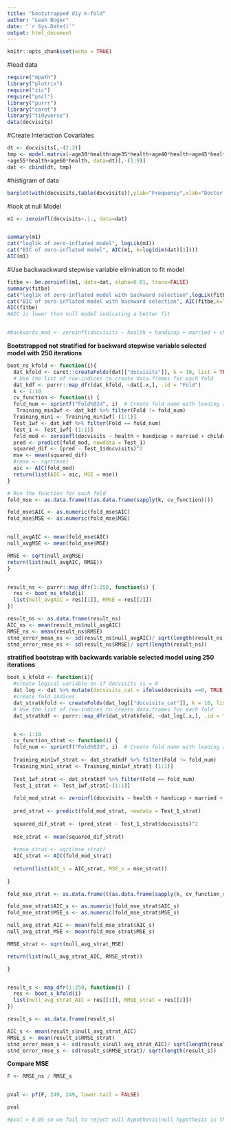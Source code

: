```yaml
---
title: "bootstrapped diy k-fold"
author: "Leah Boger"
date: "`r Sys.Date()`"
output: html_document
---
```


```r
knitr::opts_chunk$set(echo = TRUE)
```

#load data
```r
require("mpath")
library("plotrix")
require("zic")
require("pscl")
library("purrr")
library("caret")
library("tidyverse")
data(docvisits)
```

#Create Interaction Covariates
```r
dt <- docvisits[,-(2:3)]
tmp <- model.matrix(~age30*health+age35*health+age40*health+age45*health+age50*health
+age55*health+age60*health, data=dt)[,-(1:9)]
dat <- cbind(dt, tmp)
```

#histigram of data
```r
barplot(with(docvisits,table(docvisits)),ylab="Frequency",xlab="Doctor office visits")
```



#look at null Model
```r


m1 <- zeroinfl(docvisits~.|., data=dat)


summary(m1)
cat("loglik of zero-inflated model", logLik(m1))
cat("BIC of zero-inflated model", AIC(m1, k=log(dim(dat)[1])))
AIC(m1)
```

#Use backwackward stepwise variable elimination to fit model

```r
fitbe <- be.zeroinfl(m1, data=dat, alpha=0.01, trace=FALSE)
summary(fitbe)
cat("loglik of zero-inflated model with backward selection",logLik(fitbe))
cat("BIC of zero-inflated model with backward selection", AIC(fitbe,k=log(dim(dat)[1])))
AIC(fitbe)
#AIC is lower than null model indicating a better fit


#backwards_mod <- zeroinfl(docvisits ~ health + handicap + married + children + self + civil + age45 + age55 + age60 + health*age45 + health*age55 + health*age60| health + age50 , data = dat)
```





**Bootstrapped not stratified for backward stepwise variable selected model with 250 iterations**
```r
boot_ns_kfold <- function(i){
  dat_kfold <- caret::createFolds(dat[["docvisits"]], k = 10, list = TRUE)
  # Use the list of row-indices to create data.frames for each fold
  dat_kdf <- purrr::map_dfr(dat_kfold, ~dat[.x,], .id = "Fold")
  k <- 1:10
  cv_function <- function(i) {
  fold_num <- sprintf("Fold%02d", i)  # Create fold name with leading zero if necessary
   Training_min1wf <- dat_kdf %>% filter(Fold != fold_num)
  Training_min1 <- Training_min1wf[-(1:1)]
  Test_1wf <- dat_kdf %>% filter(Fold == fold_num)
  Test_1 <- Test_1wf[-(1:1)]
  fold_mod <- zeroinfl(docvisits ~ health + handicap + married + children + self + civil + age45 + age55 + age60 + health*age45 + health*age55 + health*age60| health + age50, data = Training_min1)
  pred <- predict(fold_mod, newdata = Test_1)
  squared_dif <- (pred - Test_1$docvisits)^2
  mse <- mean(squared_dif)
  #rmse <- sqrt(mse) 
  aic <- AIC(fold_mod)
  return(list(AIC = aic, MSE = mse))
}

# Run the function for each fold
fold_mse <- as.data.frame(t(as.data.frame(sapply(k, cv_function))))

fold_mse$AIC <- as.numeric(fold_mse$AIC)
fold_mse$MSE <- as.numeric(fold_mse$MSE)


null_avgAIC <- mean(fold_mse$AIC)
null_avgMSE <- mean(fold_mse$MSE)

RMSE <- sqrt(null_avgMSE)
return(list(null_avgAIC, RMSE))
}


result_ns <- purrr::map_dfr(1:250, function(i) {
  res <- boot_ns_kfold(i)
  list(null_avgAIC = res[[1]], RMSE = res[[2]])
})

result_ns <- as.data.frame(result_ns)
AIC_ns <- mean(result_ns$null_avgAIC)
RMSE_ns <- mean(result_ns$RMSE)
stnd_error_mean_ns <- sd(result_ns$null_avgAIC)/ sqrt(length(result_ns))
stnd_error_rmse_ns <- sd(result_ns$RMSE)/ sqrt(length(result_ns))
```

**stratified bootstrap with backwards variable selected model using 250 iterations**
```r
boot_s_kfold <- function(i){
  #create logical variable on if docvisits is = 0
  dat_log <- dat %>% mutate(docvisits_cat = ifelse(docvisits ==0, TRUE, FALSE))
  #create fold indices
  dat_stratkfold <- createFolds(dat_log[["docvisits_cat"]], k = 10, list = TRUE)
  # Use the list of row-indices to create data.frames for each fold
  dat_stratkdf <- purrr::map_dfr(dat_stratkfold, ~dat_log[.x,], .id = "Fold") %>% select(-docvisits_cat)


  k <- 1:10
  cv_function_strat <- function(i) {
  fold_num <- sprintf("Fold%02d", i)  # Create fold name with leading zero if necessary
  
  Training_min1wf_strat <- dat_stratkdf %>% filter(Fold != fold_num)
  Training_min1_strat <- Training_min1wf_strat[-(1:1)]
  
  Test_1wf_strat <- dat_stratkdf %>% filter(Fold == fold_num)
  Test_1_strat <- Test_1wf_strat[-(1:1)]
  
  fold_mod_strat <- zeroinfl(docvisits ~ health + handicap + married + children + self + civil + age45 + age55 + age60 + health*age45 + health*age55 + health*age60| health + age50, data = Training_min1_strat)
  
  pred_strat <- predict(fold_mod_strat, newdata = Test_1_strat)
  
  squared_dif_strat <- (pred_strat - Test_1_strat$docvisits)^2
  
  mse_strat <- mean(squared_dif_strat)
  
  #rmse_strat <- sqrt(mse_strat)
  AIC_strat <- AIC(fold_mod_strat)
  
  return(list(AIC_s = AIC_strat, MSE_s = mse_strat))
  
}

fold_mse_strat <- as.data.frame(t(as.data.frame(sapply(k, cv_function_strat))))

fold_mse_strat$AIC_s <- as.numeric(fold_mse_strat$AIC_s)
fold_mse_strat$MSE_s <- as.numeric(fold_mse_strat$MSE_s)

null_avg_strat_AIC <- mean(fold_mse_strat$AIC_s)
null_avg_strat_MSE <- mean(fold_mse_strat$MSE_s)

RMSE_strat <- sqrt(null_avg_strat_MSE)

return(list(null_avg_strat_AIC, RMSE_strat))

}


result_s <- map_dfr(1:250, function(i) {
  res <- boot_s_kfold(i)
  list(null_avg_strat_AIC = res[[1]], RMSE_strat = res[[2]])
})

result_s <- as.data.frame(result_s)

AIC_s <- mean(result_s$null_avg_strat_AIC)
RMSE_s <- mean(result_s$RMSE_strat)
stnd_error_mean_s <- sd(result_s$null_avg_strat_AIC)/ sqrt(length(result_s))
stnd_error_rmse_s <- sd(result_s$RMSE_strat)/ sqrt(length(result_s))
```


**Compare MSE**
```r

F <- RMSE_ns / RMSE_s


pval <- pf(F, 249, 249, lower.tail = FALSE)

pval

#pval > 0.05 so we fail to reject null hypothesis(null hypothesis is that the both RMSE are equal)
```

